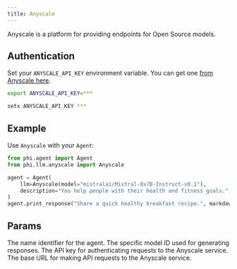 ```yaml
---
title: Anyscale
---
```


Anyscale is a platform for providing endpoints for Open Source models.

## Authentication

Set your `ANYSCALE_API_KEY` environment variable. You can get one [from Anyscale here](https://app.endpoints.anyscale.com/).

<CodeGroup>

```bash Mac
export ANYSCALE_API_KEY=***
```

```bash Windows
setx ANYSCALE_API_KEY ***
```

</CodeGroup>

## Example

Use `Anyscale` with your `Agent`:

<CodeGroup>

```python agent.py
from phi.agent import Agent
from phi.llm.anyscale import Anyscale

agent = Agent(
    llm=Anyscale(model="mistralai/Mixtral-8x7B-Instruct-v0.1"),
    description="You help people with their health and fitness goals.",
)
agent.print_response("Share a quick healthy breakfast recipe.", markdown=True)
```

</CodeGroup>

## Params

<ResponseField name="name" type="str" default="Anyscale">
  The name identifier for the agent.
</ResponseField>
<ResponseField
  name="model"
  type="str"
  default="mistralai/Mixtral-8x7B-Instruct-v0.1"
>
  The specific model ID used for generating responses.
</ResponseField>
<ResponseField name="api_key" type="str">
  The API key for authenticating requests to the Anyscale service.
</ResponseField>
<ResponseField
  name="base_url"
  type="str"
  default="https://api.endpoints.anyscale.com/v1"
>
  The base URL for making API requests to the Anyscale service.
</ResponseField>
